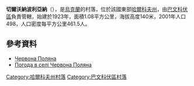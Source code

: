 {{coord|49|1|13|N|36|56|10|E|scale:100000_region:UA|display=title}}

'''切爾沃納波利亞納'''（{{lang-uk|Червона Поляна}}），是[[烏克蘭|烏克蘭]]的村落，位於該國東部[[哈爾科夫州|哈爾科夫州]]，由[[巴文科伏區|巴文科伏區]]負責管轄，始建於1923年，面積1.08平方公里，海拔高度140米，2001年人口498，人口密度每平方公里461.5人。

==參考資料==
*[http://gska2.rada.gov.ua/pls/z7502/A005?rdat1=09.01.2009&rf7571=32205 Червона Поляна]{{dead link|date=2017年11月 |bot=InternetArchiveBot |fix-attempted=yes }}
* [http://weather.in.ua/ua/har'kovskaja/27951 Погода в селі Червона Поляна]{{Wayback|url=http://weather.in.ua/ua/har%27kovskaja/27951 |date=20160323035154 }}

{{DEFAULTSORT:Червона Поляна}}
[[Category:哈爾科夫州村落|Category:哈爾科夫州村落]]
[[Category:巴文科伏區村落|Category:巴文科伏區村落]]


{{Kharkiv-geo-stub}}